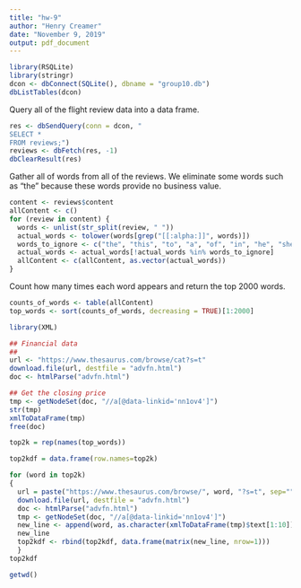 ```yaml
---
title: "hw-9"
author: "Henry Creamer"
date: "November 9, 2019"
output: pdf_document
---
```


```r
library(RSQLite)
library(stringr)
dcon <- dbConnect(SQLite(), dbname = "group10.db")
dbListTables(dcon)
```

Query all of the flight review data into a data frame.
```r
res <- dbSendQuery(conn = dcon, "
SELECT *
FROM reviews;")
reviews <- dbFetch(res, -1)
dbClearResult(res)
```

Gather all of words from all of the reviews. We eliminate some words such as "the" because these words provide no business value.
```r
content <- reviews$content
allContent <- c()
for (review in content) {
  words <- unlist(str_split(review, " "))
  actual_words <- tolower(words[grep("[[:alpha:]]", words)])
  words_to_ignore <- c("the", "this", "to", "a", "of", "in", "he", "she", "an", "and", "is", "with", "but", "or", "there", "at", "so", "be", "as", "for", "on", "do", "yet", "after", "are", "you", "that", "i", "was", "it", "have", "from", "we", "were", "had", "if", "by", "has", "then", "us", "me", "it's", "its", "am")
  actual_words <- actual_words[!actual_words %in% words_to_ignore]
  allContent <- c(allContent, as.vector(actual_words))
}
```

Count how  many times each word appears and return the top 2000 words.
```r
counts_of_words <- table(allContent)
top_words <- sort(counts_of_words, decreasing = TRUE)[1:2000]
```

```r
library(XML)

## Financial data
## 
url <- "https://www.thesaurus.com/browse/cat?s=t"
download.file(url, destfile = "advfn.html")
doc <- htmlParse("advfn.html")

## Get the closing price
tmp <- getNodeSet(doc, "//a[@data-linkid='nn1ov4']")
str(tmp)
xmlToDataFrame(tmp)
free(doc)

top2k = rep(names(top_words))

top2kdf = data.frame(row.names=top2k)

for (word in top2k)
{
  url = paste("https://www.thesaurus.com/browse/", word, "?s=t", sep="")
  download.file(url, destfile = "advfn.html")
  doc <- htmlParse("advfn.html")
  tmp <- getNodeSet(doc, "//a[@data-linkid='nn1ov4']")
  new_line <- append(word, as.character(xmlToDataFrame(tmp)$text[1:10]))
  new_line
  top2kdf <- rbind(top2kdf, data.frame(matrix(new_line, nrow=1)))
  }  
top2kdf

getwd()
```

